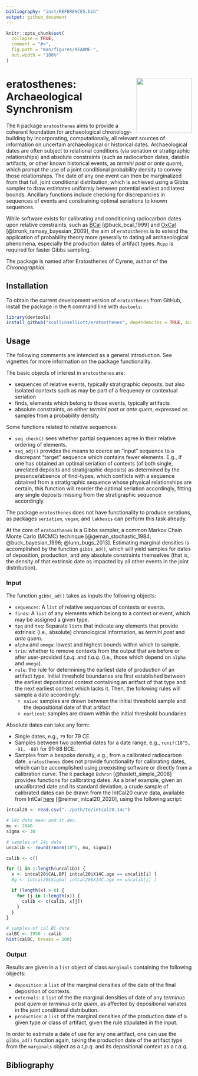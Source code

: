```yaml
---
bibliography: "inst/REFERENCES.bib"
output: github_document
---
```


<!-- README.md is generated from README.Rmd. Please edit that file -->

```r
knitr::opts_chunk$set(
  collapse = TRUE,
  comment = "#>",
  fig.path = "man/figures/README-",
  out.width = "100%"
)
```

# <img src="man/figures/logo.png" align="right" width="150px"/> eratosthenes: Archaeological Synchronism

<!-- badges: start -->
<!-- badges: end -->

The `R` package `eratosthenes` aims to provide a coherent foundation for archaeological chronology-building by incorporating, computationally, all relevant sources of information on uncertain archaeological or historical dates. Archaeological dates are often subject to relational conditions (via seriation or stratigraphic relationships) and absolute constraints (such as radiocarbon dates, datable artifacts, or other known historical events, as _termini post_ or _ante quem_), which prompt the use of a joint conditional probability density to convey those relationships. The date of any one event can then be marginalized from that full, joint conditional distribution, which is achieved using a Gibbs sampler to draw estimates uniformly between potential earliest and latest bounds. Ancillary functions include checking for discrepancies in sequences of events and constraining optimal seriations to known sequences.

While software exists for calibrating and conditioning radiocarbon dates upon relative constraints, such as [BCal](https://bcal.shef.ac.uk/) [@buck_bcal_1999] and [OxCal](https://c14.arch.ox.ac.uk/oxcal.html) [@bronk_ramsey_bayesian_2009], the aim of `eratosthenes` is to extend the application of probability theory more generally to dating all archaeological phenomena, especially the production dates of artifact types. `Rcpp` is required for faster Gibbs sampling.

The package is named after Eratosthenes of Cyrene, author of the _Chronographiai_.

## Installation

To obtain the current development version of `eratosthenes` from GitHub, install the package in the `R` command line with `devtools`:

``` r
library(devtools)
install_github("scollinselliott/eratosthenes", dependencies = TRUE, build_vignettes = TRUE) 
```

## Usage

The following comments  are intended as a general introduction. See vignettes for more information on the package functionality. 

The basic objects of interest in `eratosthenes` are:

* sequences of relative events, typically stratigraphic deposits, but also isolated contexts such as may be part of a frequency or contextual seriation
* finds, elements which belong to those events, typically artifacts
* absolute constraints, as either _termini post_ or _ante quem_, expressed as samples from a probability density

Some functions related to relative sequences:

* `seq_check()` sees whether partial sequences agree in their relative ordering of elements.
* `seq_adj()` provides the means to coerce an "input" sequence to a discrepant "target" sequence which contains fewer elements. E.g., if one has obtained an optimal seriation of contexts (of both single, unrelated deposits and stratigraphic deposits) as determined by the presence/absence of find-types, which conflicts with a sequence obtained from a stratigraphic sequence whose physical relationships are certain, this function will reorder the optimal seriation accordingly, fitting any single deposits missing from the stratigraphic sequence accordingly.

The package `eratosthenes` does not have functionality to produce serations, as packages `seriation`, `vegan`, and `lakhesis` can perform this task already.

At the core of `eratosthenes` is a Gibbs sampler, a common Markov Chain Monte Carlo (MCMC) techinque [@geman_stochastic_1984; @buck_bayesian_1996; @lunn_bugs_2013]. Estimating marginal densities is accomplished by the function `gibbs_ad()`, which will yield samples for dates of deposition, production, and any absolute constraints themselves (that is, the density of that extrinsic date as impacted by all other events in the joint distribution).

### Input

The function `gibbs_ad()` takes as inputs the following objects:

* `sequences`: A `list` of relative sequences of contexts or events.
* `finds`: A `list` of any elements which belong to a context or event, which may be assigned a given type.
* `tpq` and `taq`: Separate `lists` that indicate any elements that provide extrinsic (i.e., absolute) chronological information, as _termini post_ and _ante quem_.
* `alpha` and `omega`: lowest and highest bounds within which to sample.
* `trim`: whether to remove contexts from the output that are before or after user-provided _t.p.q._ and _t.a.q._ (i.e., those which depend on `alpha` and `omega`).
* `rule`: the rule for determining the earliest date of production of an artifact type. Initial threshold boundaries are first established between the earliest depositional context containing an aritfact of that type and the next earliest context which lacks it. Then, the following rules will sample a date accordingly:
  * `naive`: samples are drawn between the initial threshold sample and the depositional date of that artifact
  * `earliest`: samples are drawn within the initial threshold boundaries

Absolute dates can take any form:

* Single dates, e.g., `79` for 79 CE.
* Samples between two potential dates for a date range, e.g., `runif(10^5, -91, -88)` for 91-88 BCE.
* Samples from a bespoke density, e.g., from a calibrated radiocarbon date. `eratosthenes` does not provide functionality for calibrating dates, which can be accomplished using preexisting software or directly from a calibration curve. The `R` package `Bchron` [@haslett_simple_2008] provides functions for calibrating dates. As a brief example, given an uncalibrated date and its standard deviation, a crude sample of calibrated dates can be drawn from the IntCal20 curve data, available from IntCal [here](https://www.intcal.org/curves/intcal20.14c) [@reimer_intcal20_2020], using the following script:

``` r
intcal20 <- read.csv("../path/to/intcal20.14c")

# 14c date mean and st.dev.
mu <- 2040  
sigma <- 30

# samples of 14c date
uncalib <- round(rnorm(10^5, mu, sigma))

calib <- c()

for (i in 1:length(uncalib)) {
  x <- intcal20$CAL.BP[ intcal20$X14C.age == uncalib[i] ] 
  #g <- intcal20$Sigma[ intcal20$X14C.age == uncalib[i] ]

  if (length(x) > 0) {
    for (j in 1:length(x)) {
      calib <- c(calib, x[j])  
    }
  }
}

# samples of cal BC date
calBC <- 1950 - calib
hist(calBC, breaks = 100)
```

### Output

Results are given in a `list` object of class `marginals` containing the following objects:

* `deposition`: a `list` of the marginal densities of the date of the final deposition of contexts.
* `externals`: a `list` of the the marginal densities of date of any _terminus post quem_ or _terminus ante quem_, as affected by depositional variates in the joint conditional distribution.
* `production`: a `list` of the marginal densities of the production date of a given type or class of artifact, given the rule stipulated in the input.

In order to estimate a date of use for any one artifact, one can use the `gibbs_ad()` function again, taking the production date of the artifact type from the `marginals` object as a _t.p.q._ and its depositional context as a _t.a.q._.

## Bibliography

